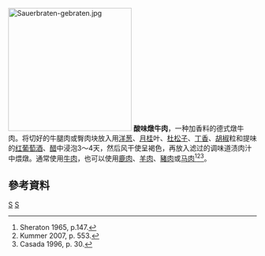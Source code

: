 {{expand|time=2015-05-03T05:45:40+00:00}}
[[File:Sauerbraten-gebraten.jpg|250px]]
'''酸味燉牛肉'''，一种加香料的德式燉牛肉。将切好的牛腿肉或臀肉块放入用[[洋葱|洋葱]]、[[月桂|月桂]]叶、[[杜松子|杜松子]]、[[丁香|丁香]]、[[胡椒|胡椒]]粒和提味的[[红葡萄酒|红葡萄酒]]、[[醋|醋]]中浸泡3～4天，然后风干使呈褐色，再放入滤过的调味道渍肉汁中煨燉。通常使用[[牛肉|牛肉]]，也可以使用[[鹿肉|鹿肉]]、[[羊肉|羊肉]]、[[豬肉|豬肉]]或[[马肉|马肉]]<ref name="Sheraton 1965, p.147">Sheraton 1965, p.147.</ref><ref name="Kummer 2007, p. 553">Kummer 2007, p. 553.</ref><ref>Casada 1996, p. 30.</ref>。

==參考資料==
{{reflist}}

[[Category:牛肉制品与牛肉菜肴|S]]
[[Category:德國飲食|S]]